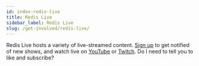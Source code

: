 ```yaml
---
id: index-redis-live
title: Redis Live
sidebar_label: Redis Live
slug: /get-involved/redis-live/
---
```


Redis Live hosts a variety of live-streamed content. [Sign up](https://meetups.redislabs.com/redis-live/) to get notified of new shows, and watch live on [YouTube](https://www.youtube.com/redislabs) or [Twitch](https://www.twitch.tv/redislabs). Do I need to tell you to like and subscribe?
